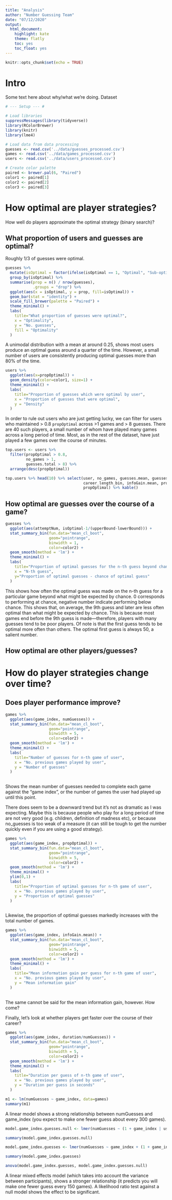 ```yaml
---
title: "Analysis"
author: "Number Guessing Team"
date: "07/12/2020"
output:
  html_document:
    highlight: kate
    theme: flatly
    toc: yes
    toc_float: yes
---
```


```r
knitr::opts_chunk$set(echo = TRUE)
```

# Intro

Some text here about why/what we're doing. Dataset

```r
# --- Setup --- #

# Load libraries
suppressMessages(library(tidyverse))
library(RColorBrewer)
library(knitr)
library(lme4)

# Load data from data processing 
guesses <- read.csv('../data/guesses_processed.csv')
games <- read.csv('../data/games_processed.csv')
users <- read.csv('../data/users_processed.csv')

# Create color palette
paired <- brewer.pal(6, "Paired")
color1 <- paired[1]
color2 <- paired[2]
color3 <- paired[3]

```


# How optimal are player strategies?

How well do players approximate the optimal strategy (binary search)?

## What proportion of users and guesses are optimal?


Roughly 1/3 of guesses were optimal.

```r

guesses %>%
  mutate(isOptimal = factor(ifelse(isOptimal == 1, "Optimal", "Sub-optimal"))) %>%
  group_by(isOptimal) %>%
  summarise(prop = n() / nrow(guesses),
            .groups = "drop") %>%
  ggplot(aes(x = isOptimal, y = prop, fill=isOptimal)) + 
  geom_bar(stat = "identity") +
  scale_fill_brewer(palette = "Paired") +
  theme_minimal() +
  labs(
    title="What proportion of guesses were optimal?",
    x = "Optimality",
    y = "No. guesses",
    fill = "Optimality"
  )

```

A unimodal distribution with a mean at around 0.25, shows most users produce an optimal guess around a quarter of the time. However, a small number of users are consistently producing optimal guesses more than 80% of the time.

```r

users %>%
  ggplot(aes(x=propOptimal)) +
  geom_density(color=color1, size=1) +
  theme_minimal() +
  labs(
    title="Proportion of guesses which were optimal by user",
    x = "Proportion of guesses that were optimal",
    y = "Density"
  )

```

In order to rule out users who are just getting lucky, we can filter for users who maintained > 0.8 `propOptimal` across >1 games and > 8 guesses. There are 40 such players, a small number of whom have played many games across a long period of time. Most, as in the rest of the dataset, have just played a few games over the course of minutes.

```r

top.users <- users %>%
  filter(propOptimal > 0.8,
         no_games > 1,
         guesses.total > 8) %>%
  arrange(desc(propOptimal))

top.users %>% head(10) %>% select(user, no_games, guesses.mean, guesses.total,
                                  career_length_bin, infoGain.mean, propExcluded.mean, 
                                  propOptimal) %>% kable()

```


## How optimal are guesses over the course of a game?

```r
guesses %>%
  ggplot(aes(attemptNum, isOptimal-1/(upperBound-lowerBound))) +
  stat_summary_bin(fun.data="mean_cl_boot",
                   geom="pointrange",
                   binwidth = 1,
                   color=color2) +
  geom_smooth(method = 'lm') + 
  theme_minimal() +
  labs(
    title="Proportion of optimal guesses for the n-th guess beyond chance",
    x = "N-th guess",
    y="Proportion of optimal guesses - chance of optimal guess"
  )
```
This shows how often the optimal guess was made on the n-th guess for a particular game beyond what might be expected by chance. 0 corresponds to performing at chance, negative number indicate performing below chance. This shows that, on average, the 9th guess and later are less often optimal than what might be expected by chance. This is because most games end before the 9th guess is made—therefore, players with many guesses tend to be poor players.
Of note is that the first guess tends to be optimal more often than others. The optimal first guess is always 50, a salient number.

## How optimal are other players/guesses?


# How do player strategies change over time?

## Does player performance improve?

```r

games %>%
  ggplot(aes(game_index, numGuesses)) +
  stat_summary_bin(fun.data="mean_cl_boot",
                   geom="pointrange",
                   binwidth = 5,
                   color=color2) +
  geom_smooth(method = 'lm') + 
  theme_minimal() + 
  labs(
    title="Number of guesses for n-th game of user",
    x = "No. previous games played by user",
    y = "Number of guesses"
  )
  

```

Shows the mean number of guesses needed to complete each game against the "game index", or the number of games the user had played up until this point.

There does seem to be a downward trend but it's not as dramatic as I was expecting. Maybe this is because people who play for a long period of time are not very good (e.g. children, definition of madness etc), or because no_guesses is too weak of a measure (it can still be tough to get the number quickly even if you are using a good strategy).

```r

games %>%
  ggplot(aes(game_index, propOptimal)) +
  stat_summary_bin(fun.data="mean_cl_boot",
                   geom="pointrange",
                   binwidth = 5,
                   color=color2) +
  geom_smooth(method = 'lm') + 
  theme_minimal() + 
  ylim(0,1) +
  labs(
    title="Proportion of optimal guesses for n-th game of user",
    x = "No. previous games played by user",
    y = "Proportion of optimal guesses"
  )
  

```
Likewise, the proportion of optimal guesses markedly increases with the total number of games.

```r

games %>%
  ggplot(aes(game_index, infoGain.mean)) +
  stat_summary_bin(fun.data="mean_cl_boot",
                   geom="pointrange",
                   binwidth = 5,
                   color=color2) +
  geom_smooth(method = 'lm') + 
  theme_minimal() + 
  labs(
    title="Mean information gain per guess for n-th game of user",
    x = "No. previous games played by user",
    y = "Mean information gain"
  )
  

```
The same cannot be said for the mean information gain, however. How come?
<!-- I think somethings wrong with the information gain measure -->

Finally, let's look at whether players get faster over the course of their career?

```r
games %>%
  ggplot(aes(game_index, duration/numGuesses)) +
  stat_summary_bin(fun.data="mean_cl_boot",
                   geom="pointrange",
                   binwidth = 5,
                   color=color2) +
  geom_smooth(method = 'lm') + 
  theme_minimal() + 
  labs(
    title="Duration per guess of n-th game of user",
    x = "No. previous games played by user",
    y = "Duration per guess in seconds"
  )
```



```r

m1 <- lm(numGuesses ~ game_index, data=games)
summary(m1)

```

A linear model shows a strong relationship between numGuesses and game_index (you expect to make one fewer guess about every 300 games).

```r

model.game_index.guesses.null <- lmer(numGuesses ~ (1 + game_index | user), data=games)

summary(model.game_index.guesses.null)

model.game_index.guesses <- lmer(numGuesses ~ game_index + (1 + game_index | user), data=games)

summary(model.game_index.guesses)

anova(model.game_index.guesses, model.game_index.guesses.null)

```

A linear mixed effects model (which takes into account the variance between participants), shows a stronger relationship (it predicts you will make one fewer guess every 150 games). A likelihood ratio test against a null model shows the effect to be significant.






